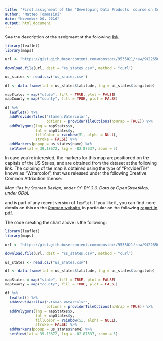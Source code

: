 ```yaml
---
title: "First assignment of the 'Developing Data Products' course on Coursera"
author: "Matteo Tommasini"
date: "November 30, 2016"
output: html_document
---
```


See the description of the assigment at the following [link](https://www.coursera.org/learn/data-products/peer/NLn0H/r-markdown-and-leaflet).

```r
library(leaflet)
library(maps)

url <- "https://gist.githubusercontent.com/mbostock/9535021/raw/902265051e775cd35a6aa6307a23070f739ebed1/us-state-capitals.csv"

download.file(url, dest = "us_states.csv", method = "curl")

us_states <- read.csv("us_states.csv")

df <- data.frame(lat = us_states$latitude, lng = us_states$longitude) 

mapStates = map("state", fill = TRUE, plot = FALSE)
mapCounty = map("county", fill = TRUE, plot = FALSE)

df %>%
  leaflet() %>%
  addProviderTiles("Stamen.Watercolor",
                   options = providerTileOptions(noWrap = TRUE)) %>%
  addPolygons(lng = mapStates$x,
              lat = mapStates$y,
              fillColor = rainbow(51, alpha = NULL), 
              stroke = FALSE) %>%
  addMarkers(popup = us_states$name) %>%
  setView(lat = 39.18672, lng = -82.87537, zoom = 5)
```

In case you're interested, the markers for this map are positioned on the capitals of the US States, and are obtained from the dataset at the following [link]("https://gist.githubusercontent.com/mbostock/9535021/raw/902265051e775cd35a6aa6307a23070f739ebed1/us-state-capitals.csv"). The coloring of the map is obtained using the type of "ProviderTile" known as "Watercolor", that was released under the following Creative Common Attribution license:

*Map tiles by Stamen Design, under CC BY 3.0. Data by OpenStreetMap, under ODbL*

and is part of any recent version of `leaflet`. If you like it, you can find more details on this on the [Stamen website](http://maps.stamen.com), in particular on the following [report in pdf](http://studio.stamen.com/open/where-stamen-rodenbeck.pdf).

The code creating the chart above is the following:

```r
library(leaflet)
library(maps)

url <- "https://gist.githubusercontent.com/mbostock/9535021/raw/902265051e775cd35a6aa6307a23070f739ebed1/us-state-capitals.csv"

download.file(url, dest = "us_states.csv", method = "curl")

us_states <- read.csv("us_states.csv")

df <- data.frame(lat = us_states$latitude, lng = us_states$longitude) 

mapStates = map("state", fill = TRUE, plot = FALSE)
mapCounty = map("county", fill = TRUE, plot = FALSE)

df %>%
  leaflet() %>%
  addProviderTiles("Stamen.Watercolor",
                   options = providerTileOptions(noWrap = TRUE)) %>%
  addPolygons(lng = mapStates$x,
              lat = mapStates$y,
              fillColor = rainbow(51, alpha = NULL), 
              stroke = FALSE) %>%
  addMarkers(popup = us_states$name) %>%
  setView(lat = 39.18672, lng = -82.87537, zoom = 5)
```
